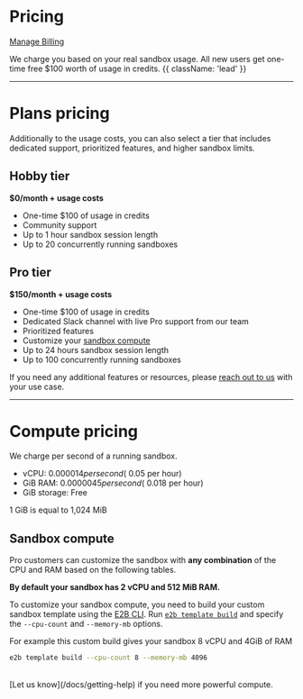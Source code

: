 
# Pricing

[Manage Billing](/dashboard?tab=billing)

We charge you based on your real sandbox usage. All new users get one-time free $100 worth of usage in credits. {{ className: 'lead' }}

---

# Plans pricing
Additionally to the usage costs, you can also select a tier that includes dedicated support, prioritized features, and higher sandbox limits.

## Hobby tier
**$0/month + usage costs**

- One-time $100 of usage in credits
- Community support
- Up to 1 hour sandbox session length
- Up to 20 concurrently running sandboxes

## Pro tier
**$150/month + usage costs**

- One-time $100 of usage in credits
- Dedicated Slack channel with live Pro support from our team
- Prioritized features
- Customize your [sandbox compute](/docs/sandbox/compute)
- Up to 24 hours sandbox session length
- Up to 100 concurrently running sandboxes


If you need any additional features or resources, please [reach out to us](/docs/getting-help) with your use case.

---

# Compute pricing
We charge per second of a running sandbox.
- vCPU: $0.000014 per second (~$0.05 per hour)
- GiB RAM: $0.0000045 per second (~$0.018 per hour)
- GiB storage: Free

<Note>
1 GiB is equal to 1,024 MiB
</Note>

## Sandbox compute
Pro customers can customize the sandbox with **any combination** of the CPU and RAM based on the following tables.

<Note>
<b>By default your sandbox has 2 vCPU and 512 MiB RAM.</b>

To customize your sandbox compute, you need to build your custom sandbox template using the [E2B CLI](/docs/cli/installation).
Run [`e2b template build`](/docs/cli/commands#template-build) and specify the `--cpu-count` and `--memory-mb` options.

For example this custom build gives your sandbox 8 vCPU and 4GiB of RAM
```sh
e2b template build --cpu-count 8 --memory-mb 4096
```
</Note>

<SandboxSpec/>

<br/>
[Let us know](/docs/getting-help) if you need more powerful compute.
